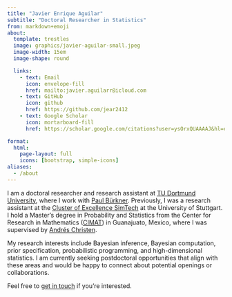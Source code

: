 ```yaml
---
title: "Javier Enrique Aguilar"
subtitle: "Doctoral Researcher in Statistics"
from: markdown+emoji
about:
  template: trestles
  image: graphics/javier-aguilar-small.jpeg
  image-width: 15em
  image-shape: round

  links:
    - text: Email
      icon: envelope-fill
      href: mailto:javier.aguilarr@icloud.com
    - text: GitHub
      icon: github
      href: https://github.com/jear2412
    - text: Google Scholar
      icon: mortarboard-fill
      href: https://scholar.google.com/citations?user=ysOrxQUAAAAJ&hl=en

format:
  html: 
    page-layout: full
    icons: [bootstrap, simple-icons] 
aliases:
  - /about
---
```


::: {#about-heading}
I am a doctoral researcher and research assistant at [TU Dortmund University](https://compstat.statistik.tu-dortmund.de/en/), where I work with [Paul Bürkner](https://paul-buerkner.github.io). Previously, I was a research assistant at the [Cluster of Excellence SimTech](https://www.simtech.uni-stuttgart.de) at the University of Stuttgart. I hold a Master’s degree in Probability and Statistics from the Center for Research in Mathematics ([CIMAT](https://ppe.cimat.mx)) in Guanajuato, Mexico, where I was supervised by [Andrés Christen](https://www.cimat.mx/~jac/).

My research interests include Bayesian inference, Bayesian computation, prior specification, probabilistic programming, and high-dimensional statistics. I am currently seeking postdoctoral opportunities that align with these areas and would be happy to connect about potential openings or collaborations. 

Feel free to [get in touch](mailto:javier.aguilarr@icloud.com) if you're interested.

<!-- I am a reviewer for journals such as the *Journal of the Royal Statistical Society*, *Statistics in Medicine*, and *Applied Statistics*, among others. -->

:::
